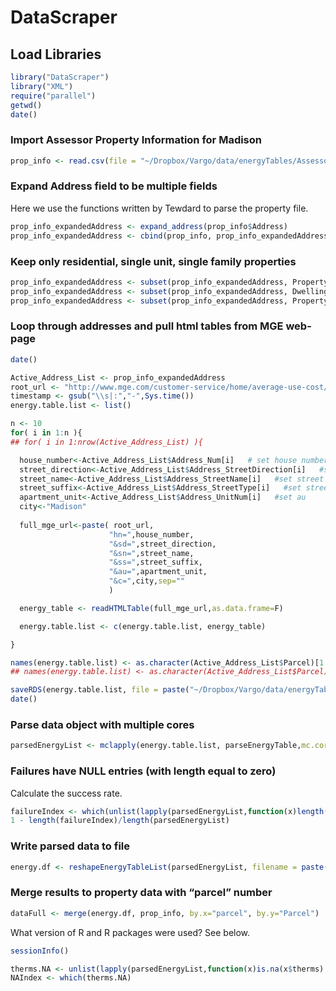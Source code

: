 <link href="http://kevinburke.bitbucket.org/markdowncss/markdown.css" rel="stylesheet"></link>
<link href="http://www.biostat.wisc.edu/~syounkin/markdown_modified.css" rel="stylesheet"></link>

# DataScraper

## Load Libraries

```r
library("DataScraper")
library("XML")
require("parallel")
getwd()
date()
```

### Import Assessor Property Information for Madison

```r
prop_info <- read.csv(file = "~/Dropbox/Vargo/data/energyTables/Assessor_Property_Information.csv", header=T, sep = ",", stringsAsFactors = FALSE)
```

###  Expand Address field to be multiple fields

Here we use the functions written by Tewdard to parse the property file.

```r
prop_info_expandedAddress <- expand_address(prop_info$Address)
prop_info_expandedAddress <- cbind(prop_info, prop_info_expandedAddress)
```

###  Keep only residential, single unit, single family properties

```r
prop_info_expandedAddress <- subset(prop_info_expandedAddress, Property.Class == "Residential")
prop_info_expandedAddress <- subset(prop_info_expandedAddress, Dwelling.Units == 1)
prop_info_expandedAddress <- subset(prop_info_expandedAddress, Property.Use == "Single family")
```

### Loop through addresses and pull html tables from MGE web-page

```r
date()

Active_Address_List <- prop_info_expandedAddress
root_url <- "http://www.mge.com/customer-service/home/average-use-cost/results.htm?"
timestamp <- gsub("\\s|:","-",Sys.time())
energy.table.list <- list()

n <- 10
for( i in 1:n ){
## for( i in 1:nrow(Active_Address_List) ){

  house_number<-Active_Address_List$Address_Num[i]   # set house number
  street_direction<-Active_Address_List$Address_StreetDirection[i]   #set sd
  street_name<-Active_Address_List$Address_StreetName[i]   #set street name
  street_suffix<-Active_Address_List$Address_StreetType[i]   #set street suffix/Type
  apartment_unit<-Active_Address_List$Address_UnitNum[i]   #set au
  city<-"Madison"
  
  full_mge_url<-paste( root_url,
                      "hn=",house_number,
                      "&sd=",street_direction,
                      "&sn=",street_name,
                      "&ss=",street_suffix,
                      "&au=",apartment_unit,
                      "&c=",city,sep=""
                      )

  energy_table <- readHTMLTable(full_mge_url,as.data.frame=F)

  energy.table.list <- c(energy.table.list, energy_table)

}

names(energy.table.list) <- as.character(Active_Address_List$Parcel)[1:n]
## names(energy.table.list) <- as.character(Active_Address_List$Parcel)

saveRDS(energy.table.list, file = paste("~/Dropbox/Vargo/data/energyTables/energyTableList-", timestamp, ".rds", sep = ""))
date()
```

### Parse data object with multiple cores

```r
parsedEnergyList <- mclapply(energy.table.list, parseEnergyTable,mc.cores = 8)
```

### Failures have NULL entries (with length equal to zero)

Calculate the success rate.

```r
failureIndex <- which(unlist(lapply(parsedEnergyList,function(x)length(x)==0)))
1 - length(failureIndex)/length(parsedEnergyList)
```

### Write parsed data to file

```r
energy.df <- reshapeEnergyTableList(parsedEnergyList, filename = paste("~/Dropbox/Vargo/data/energyTables/energyFile-",timestamp,".csv",sep=""))
```

### Merge results to property data with "parcel" number

```r
dataFull <- merge(energy.df, prop_info, by.x="parcel", by.y="Parcel")
```


What version of R and R packages were used?  See below.

```r
sessionInfo()
```

```r
therms.NA <- unlist(lapply(parsedEnergyList,function(x)is.na(x$therms)||is.na(x$kWh)))
NAIndex <- which(therms.NA)
```
